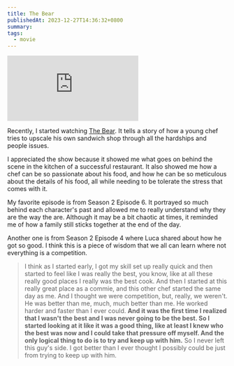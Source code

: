 ```yaml
---
title: The Bear
publishedAt: 2023-12-27T14:36:32+0800
summary:
tags:
  - movie
---
```


<Embed src="https://www.youtube.com/embed/1K3z62yoiOA?si=6r7P1QFveGoiePJ3" />

Recently, I started watching [The Bear](https://www.imdb.com/title/tt14452776/). It tells a story of how a young chef tries to upscale his own sandwich shop through all the hardships and people issues.

I appreciated the show because it showed me what goes on behind the scene in the kitchen of a successful restaurant. It also showed me how a chef can be so passionate about his food, and how he can be so meticulous about the details of his food, all while needing to be tolerate the stress that comes with it.

My favorite episode is from Season 2 Episode 6. It portrayed so much behind each character's past and allowed me to really understand why they are the way the are. Although it may be a bit chaotic at times, it reminded me of how a family still sticks together at the end of the day.

Another one is from Season 2 Episode 4 where Luca shared about how he got so good. I think this is a piece of wisdom that we all can learn where not everything is a competition.

> I think as I started early, I got my skill set up really quick and then started to feel like I was really the best, you know, like at all these really good places
> I really was the best cook.
> And then I started at this really great place as a commie, and this other chef started the same day as me. And I thought we were competition,
> but, really, we weren't. He was better than me, much, much better than me.
> He worked harder and faster than I ever could.
> **And it was the first time I realized that I wasn't the best
> and I was never going to be the best. So I started looking at it like it was a good thing, like at least I knew who the best was now and I could take that pressure off myself.
> And the only logical thing to do is to try and keep up with him.**
> So I never left this guy's side. I got better than I ever thought I possibly could be just from trying to keep up with him.
